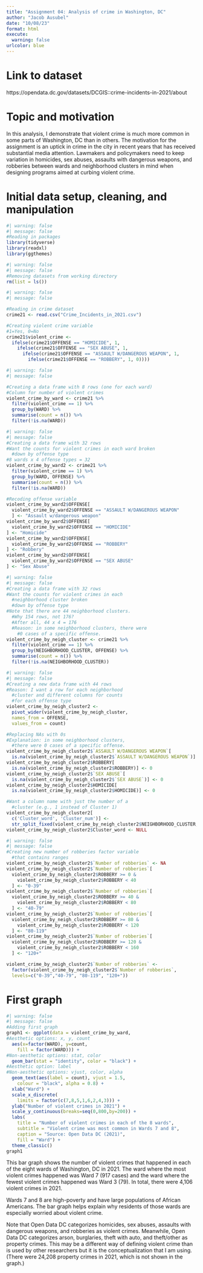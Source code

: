```yaml
---
title: "Assignment 04: Analysis of crime in Washington, DC"
author: "Jacob Ausubel"
date: "10/08/23"
format: html
execute: 
  warning: false
urlcolor: blue
---
```


# Link to dataset

https://opendata.dc.gov/datasets/DCGIS::crime-incidents-in-2021/about

# Topic and motivation

In this analysis, I demonstrate that violent crime is much more common in some parts of Washington, DC than in others. The motivation for the assignment is an uptick in crime in the city in recent years that has received substantial media attention. Lawmakers and policymakers need to keep variation in homicides, sex abuses, assaults with dangerous weapons, and robberies between wards and neighborhood clusters in mind when designing programs aimed at curbing violent crime.

# Initial data setup, cleaning, and manipulation

```r
#| warning: false
#| message: false
#Reading in packages
library(tidyverse)
library(readxl)
library(ggthemes)
```

```r
#| warning: false
#| message: false
#Removing datasets from working directory
rm(list = ls())
```

```r
#| warning: false
#| message: false

#Reading in crime dataset
crime21 <- read.csv("Crime_Incidents_in_2021.csv")

#Creating violent crime variable
#1=Yes, 0=No
crime21$violent_crime <-
  ifelse(crime21$OFFENSE == "HOMICIDE", 1,
    ifelse(crime21$OFFENSE == "SEX ABUSE", 1,
      ifelse(crime21$OFFENSE == "ASSAULT W/DANGEROUS WEAPON", 1, 
        ifelse(crime21$OFFENSE == "ROBBERY", 1, 0))))
```

```r
#| warning: false
#| message: false

#Creating a data frame with 8 rows (one for each ward)
#Column for number of violent crimes
violent_crime_by_ward <- crime21 %>%
  filter(violent_crime == 1) %>%
  group_by(WARD) %>%
  summarise(count = n()) %>%
  filter(!is.na(WARD))
```

```r
#| warning: false
#| message: false
#Creating a data frame with 32 rows
#Want the counts for violent crimes in each ward broken
  #down by offense type
#8 wards x 4 offense types = 32
violent_crime_by_ward2 <- crime21 %>%
  filter(violent_crime == 1) %>%
  group_by(WARD, OFFENSE) %>%
  summarise(count = n()) %>%
  filter(!is.na(WARD))

#Recoding offense variable
violent_crime_by_ward2$OFFENSE[
  violent_crime_by_ward2$OFFENSE == "ASSAULT W/DANGEROUS WEAPON"
  ] <- "Assault w/dangerous weapon"
violent_crime_by_ward2$OFFENSE[
  violent_crime_by_ward2$OFFENSE == "HOMICIDE"
] <- "Homicide"
violent_crime_by_ward2$OFFENSE[
  violent_crime_by_ward2$OFFENSE == "ROBBERY"
] <- "Robbery"
violent_crime_by_ward2$OFFENSE[
  violent_crime_by_ward2$OFFENSE == "SEX ABUSE"
] <- "Sex Abuse"
```

```r
#| warning: false
#| message: false
#Creating a data frame with 32 rows
#Want the counts for violent crimes in each 
  #neighborhood cluster broken
  #down by offense type
#Note that there are 44 neighborhood clusters.
  #Why 154 rows, not 176?
  #After all, 44 x 4 = 176
  #Reason: in some neighborhood clusters, there were
    #0 cases of a specific offense.
violent_crime_by_neigh_cluster <- crime21 %>%
  filter(violent_crime == 1) %>%
  group_by(NEIGHBORHOOD_CLUSTER, OFFENSE) %>%
  summarise(count = n()) %>%
  filter(!is.na(NEIGHBORHOOD_CLUSTER))
```

```r
#| warning: false
#| message: false
#Creating a new data frame with 44 rows
#Reason: I want a row for each neighborhood
  #cluster and different columns for counts
  #for each offense type
violent_crime_by_neigh_cluster2 <-
  pivot_wider(violent_crime_by_neigh_cluster,
  names_from = OFFENSE,
  values_from = count)

#Replacing NAs with 0s
#Explanation: in some neighborhood clusters,
  #there were 0 cases of a specific offense.
violent_crime_by_neigh_cluster2$`ASSAULT W/DANGEROUS WEAPON`[
  is.na(violent_crime_by_neigh_cluster2$`ASSAULT W/DANGEROUS WEAPON`)] <- 0
violent_crime_by_neigh_cluster2$ROBBERY[
  is.na(violent_crime_by_neigh_cluster2$ROBBERY)] <- 0
violent_crime_by_neigh_cluster2$`SEX ABUSE`[
  is.na(violent_crime_by_neigh_cluster2$`SEX ABUSE`)] <- 0
violent_crime_by_neigh_cluster2$HOMICIDE[
  is.na(violent_crime_by_neigh_cluster2$HOMICIDE)] <- 0

#Want a column name with just the number of a
  #cluster (e.g., 1 instead of Cluster 1)
violent_crime_by_neigh_cluster2[
  c('Cluster_word', 'Cluster_num')] <- 
  str_split_fixed(violent_crime_by_neigh_cluster2$NEIGHBORHOOD_CLUSTER, ' ', 2)
violent_crime_by_neigh_cluster2$Cluster_word <- NULL
```

```r
#| warning: false
#| message: false
#Creating new number of robberies factor variable
  #that contains ranges
violent_crime_by_neigh_cluster2$`Number of robberies` <- NA
violent_crime_by_neigh_cluster2$`Number of robberies`[
  violent_crime_by_neigh_cluster2$ROBBERY >= 0 & 
    violent_crime_by_neigh_cluster2$ROBBERY < 40
  ] <- "0-39"
violent_crime_by_neigh_cluster2$`Number of robberies`[
  violent_crime_by_neigh_cluster2$ROBBERY >= 40 & 
    violent_crime_by_neigh_cluster2$ROBBERY < 80
  ] <- "40-79"
violent_crime_by_neigh_cluster2$`Number of robberies`[
  violent_crime_by_neigh_cluster2$ROBBERY >= 80 & 
    violent_crime_by_neigh_cluster2$ROBBERY < 120
  ] <- "80-119"
violent_crime_by_neigh_cluster2$`Number of robberies`[
  violent_crime_by_neigh_cluster2$ROBBERY >= 120 & 
    violent_crime_by_neigh_cluster2$ROBBERY < 160
  ] <- "120+"

violent_crime_by_neigh_cluster2$`Number of robberies` <- 
  factor(violent_crime_by_neigh_cluster2$`Number of robberies`,
  levels=c("0-39","40-79", "80-119", "120+"))
```

# First graph

```r
#| warning: false
#| message: false
#Adding first graph
graph1 <- ggplot(data = violent_crime_by_ward, 
#Aesthetic options: x, y, count
  aes(x=factor(WARD), y=count, 
    fill = factor(WARD))) +
#Non-aesthetic options: stat, color
  geom_bar(stat = "identity", color = "black") +
#Aesthetic option: label
#Non-aesthetic options: vjust, color, alpha
  geom_text(aes(label = count), vjust = 1.5, 
    colour = "black", alpha = 0.8) +
  xlab("Ward") +
  scale_x_discrete(
    limits = factor(c(7,8,5,1,6,2,4,3))) +
  ylab("Number of violent crimes in 2021") +
  scale_y_continuous(breaks=seq(0,800,by=200)) +
  labs(
    title = "Number of violent crimes in each of the 8 wards",
    subtitle = "Violent crime was most common in Wards 7 and 8",
    caption = "Source: Open Data DC (2021)",
    fill = "Ward") +
  theme_classic()
graph1
```

This bar graph shows the number of violent crimes that happened in each of the eight wards of Washington, DC in 2021. The ward where the most violent crimes happened was Ward 7 (917 cases) and the ward where the fewest violent crimes happened was Ward 3 (79). In total, there were 4,106 violent crimes in 2021.

Wards 7 and 8 are high-poverty and have large populations of African Americans. The bar graph helps explain why residents of those wards are especially worried about violent crime.

Note that Open Data DC categorizes homicides, sex abuses, assaults with dangerous weapons, and robberies as violent crimes. Meanwhile, Open Data DC categorizes arson, burglaries, theft with auto, and theft/other as property crimes. This may be a different way of defining violent crime than is used by other researchers but it is the conceptualization that I am using. (There were 24,208 property crimes in 2021, which is not shown in the graph.)
